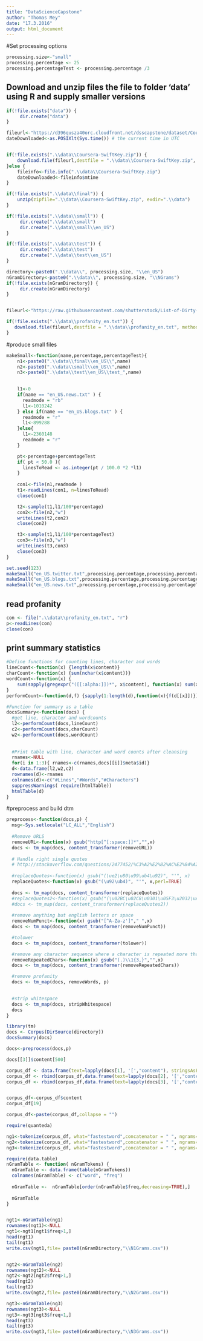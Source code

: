 ```yaml
---
title: "DataScienceCapstone"
author: "Thomas Mey"
date: "17.3.2016"
output: html_document
---
```




#Set processing options
```r
processing.size<-"small"
processing.percentage <- 25
processing.percentageTest <- processing.percentage /3


```

## Download and unzip files the file to folder 'data' using R and supply smaller versions
```r
if(!file.exists("data")) {
     dir.create("data")
}

fileurl<-"https://d396qusza40orc.cloudfront.net/dsscapstone/dataset/Coursera-SwiftKey.zip"
dateDownloaded<-as.POSIXlt(Sys.time()) # the current time in UTC


if(!file.exists(".\\data\\Coursera-SwiftKey.zip")) {
    download.file(fileurl,destfile = ".\\data\\Coursera-SwiftKey.zip", method="auto", mode="wb")
}else {
    fileinfo<-file.info(".\\data\\Coursera-SwiftKey.zip")
    dateDownloaded<-fileinfo$mtime
}

if(!file.exists(".\\data\\final")) {
    unzip(zipfile=".\\data\\Coursera-SwiftKey.zip", exdir=".\\data")
}

if(!file.exists(".\\data\\small")) {
     dir.create(".\\data\\small")
     dir.create(".\\data\\small\\en_US")
}

if(!file.exists(".\\data\\test")) {
     dir.create(".\\data\\test")
     dir.create(".\\data\\test\\en_US")
}

directory<-paste0(".\\data\\", processing.size, "\\en_US")
nGramDirectory<-paste0(".\\data\\", processing.size, "\\NGrams")
if(!file.exists(nGramDirectory)) {
     dir.create(nGramDirectory)
}


fileurl<-"https://raw.githubusercontent.com/shutterstock/List-of-Dirty-Naughty-Obscene-and-Otherwise-Bad-Words/master/en"

if(!file.exists(".\\data\\profanity_en.txt")) {
   download.file(fileurl,destfile = ".\\data\\profanity_en.txt", method="auto", mode="w")
}
```


#produce small files
```r
makeSmall<-function(name,percentage,percentageTest){
    n1<-paste0(".\\data\\final\\en_US\\",name)
    n2<-paste0(".\\data\\small\\en_US\\",name)
    n3<-paste0(".\\data\\test\\en_US\\test_",name)
    

    l1<-0
    if(name == "en_US.news.txt" ) {
      readmode = "rb"
      l1<-1010242
    } else if(name == "en_US.blogs.txt" ) {
      readmode = "r"
      l1<-899288
    }else{
      l1<-2360148
      readmode = "r"
    }

    pt<-percentage+percentageTest
    if( pt < 50.0 ){
      linesToRead <- as.integer(pt / 100.0 *2 *l1)
    }
      
    con1<-file(n1,readmode )
    t1<-readLines(con1, n=linesToRead)
    close(con1)

    t2<-sample(t1,l1/100*percentage)
    con2<-file(n2,"w")
    writeLines(t2,con2)
    close(con2)

    t3<-sample(t1,l1/100*percentageTest)
    con3<-file(n3,"w")
    writeLines(t3,con3)
    close(con3)
}

set.seed(123)
makeSmall("en_US.twitter.txt",processing.percentage,processing.percentageTest)
makeSmall("en_US.blogs.txt",processing.percentage,processing.percentageTest)
makeSmall("en_US.news.txt",processing.percentage,processing.percentageTest)
```



## read profanity
```r
con <- file(".\\data\\profanity_en.txt", "r") 
p<-readLines(con) 
close(con)
``` 


## print summary statistics
```r
#Define functions for counting lines, character and words
lineCount<-function(x) {length(x$content)}
charCount<-function(x) {sum(nchar(x$content))}
wordCount<-function(x) {
    sum(sapply(gregexpr("([[:alpha:]])*", x$content), function(x) sum(x > 0)))
}
performCount<-function(d,f) {sapply(1:length(d),function(x){f(d[[x]])})}

#Function for summary as a table
docsSummary<-function(docs) {
  #get line, character and wordcounts
  l2<-performCount(docs,lineCount)
  c2<-performCount(docs,charCount)
  w2<-performCount(docs,wordCount)
  
  
  #Print table with line, character and word counts after cleansing
  rnames<-NULL
  for(i in 1:3){ rnames<-c(rnames,docs[[i]]$meta$id)}
  d<-data.frame(l2,w2,c2)
  rownames(d)<-rnames
  colnames(d)<-c("#Lines","#Words","#Characters")
  suppressWarnings( require(htmlTable))
  htmlTable(d)
}
```

#preprocess and build dtm
```r
preprocess<-function(docs,p) {
  msg<-Sys.setlocale("LC_ALL","English")
  
  #Remove URLS
  removeURL<-function(x) gsub("http[^[:space:]]*","",x)
  docs <- tm_map(docs, content_transformer(removeURL))   
  
  # Handle right single quotes
  # http://stackoverflow.com/questions/2477452/%C3%A2%E2%82%AC%E2%84%A2-showing-on-page-instead-of
  
  #replaceQuotes<-function(x) gsub("(\ue2\u80\u99\ub4\u92)", "'", x)
  replaceQuotes<-function(x) gsub("(\u92\ub4)", "'", x,perl=TRUE)
  
  docs <- tm_map(docs, content_transformer(replaceQuotes))
  #replaceQuotes2<-function(x) gsub("(\u02BC\u02C8\u0301\u05F3\u2032\uA78C\u02B9)", "'", x, perl = TRUE)
  #docs <- tm_map(docs, content_transformer(replaceQuotes2))
  
  #remove anything but english letters or space
  removeNumPunct<-function(x) gsub("[^A-Za-z']"," ",x)
  docs <- tm_map(docs, content_transformer(removeNumPunct))   

  #tolower
  docs <- tm_map(docs, content_transformer(tolower))

  #remove any character sequence where a character is repeated more than 4 times  
  removeRepeatedChars<-function(x) gsub("(.)\\1{3,}","",x)
  docs <- tm_map(docs, content_transformer(removeRepeatedChars))   

  #remove profanity 
  docs <- tm_map(docs, removeWords, p)
  

  #strip whitespace
  docs <- tm_map(docs, stripWhitespace) 
  docs
}

library(tm)   
docs <- Corpus(DirSource(directory))
docsSummary(docs)

docs<-preprocess(docs,p)

docs[[3]]$content[500]

corpus_df <- data.frame(text=lapply(docs[1], '[',"content"), stringsAsFactors=F)
corpus_df <- rbind(corpus_df,data.frame(text=lapply(docs[2], '[',"content"), stringsAsFactors=F))
corpus_df <- rbind(corpus_df,data.frame(text=lapply(docs[3], '[',"content"), stringsAsFactors=F))


corpus_df<-corpus_df$content
corpus_df[19]

corpus_df<-paste(corpus_df,collapse = "")

require(quanteda)

ng1<-tokenize(corpus_df, what="fastestword",concatenator = " ", ngrams=1)
ng2<-tokenize(corpus_df, what="fastestword",concatenator = " ", ngrams=2)
ng3<-tokenize(corpus_df, what="fastestword",concatenator = " ", ngrams=3)

require(data.table)
nGramTable <- function( nGramTokens) {
  nGramTable <- data.frame(table(nGramTokens))
  colnames(nGramTable) <- c("word", "freq")
  
  nGramTable <-  nGramTable[order(nGramTable$freq,decreasing=TRUE),]
 
  nGramTable
}


ngt1<-nGramTable(ng1)
rownames(ngt1)<-NULL
ngt1<-ngt1[ngt1$freq>1,]
head(ngt1)
tail(ngt1)
write.csv(ngt1,file= paste0(nGramDirectory,"\\N1Grams.csv"))


ngt2<-nGramTable(ng2)
rownames(ngt2)<-NULL
ngt2<-ngt2[ngt2$freq>1,]
head(ngt2)
tail(ngt2)
write.csv(ngt2,file= paste0(nGramDirectory,"\\N2Grams.csv"))

ngt3<-nGramTable(ng3)
rownames(ngt3)<-NULL
ngt3<-ngt3[ngt3$freq>1,]
head(ngt3)
tail(ngt3)
write.csv(ngt3,file= paste0(nGramDirectory,"\\N3Grams.csv"))
```


